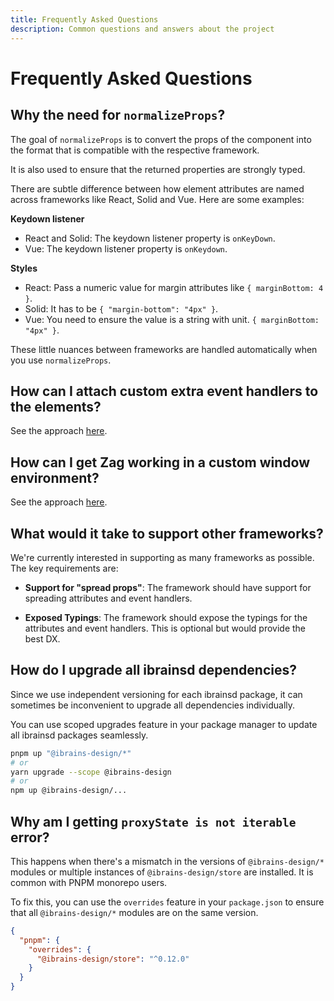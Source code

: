 ```yaml
---
title: Frequently Asked Questions
description: Common questions and answers about the project
---
```


# Frequently Asked Questions

## Why the need for `normalizeProps`?

The goal of `normalizeProps` is to convert the props of the component into the
format that is compatible with the respective framework.

It is also used to ensure that the returned properties are strongly typed.

There are subtle difference between how element attributes are named across
frameworks like React, Solid and Vue. Here are some examples:

**Keydown listener**

- React and Solid: The keydown listener property is `onKeyDown`.
- Vue: The keydown listener property is `onKeydown`.

**Styles**

- React: Pass a numeric value for margin attributes like `{ marginBottom: 4 }`.
- Solid: It has to be `{ "margin-bottom": "4px" }`.
- Vue: You need to ensure the value is a string with unit.
  `{ marginBottom: "4px" }`.

These little nuances between frameworks are handled automatically when you use
`normalizeProps`.

## How can I attach custom extra event handlers to the elements?

See the approach [here](/overview/composition#event-composition).

## How can I get Zag working in a custom window environment?

See the approach [here](/overview/composition#custom-window-environment).

## What would it take to support other frameworks?

We're currently interested in supporting as many frameworks as possible. The key
requirements are:

- **Support for "spread props"**: The framework should have support for
  spreading attributes and event handlers.

- **Exposed Typings**: The framework should expose the typings for the
  attributes and event handlers. This is optional but would provide the best DX.

## How do I upgrade all ibrainsd dependencies?

Since we use independent versioning for each ibrainsd package, it can sometimes be
inconvenient to upgrade all dependencies individually.

You can use scoped upgrades feature in your package manager to update all ibrainsd
packages seamlessly.

```bash
pnpm up "@ibrains-design/*"
# or
yarn upgrade --scope @ibrains-design
# or
npm up @ibrains-design/...
```

## Why am I getting `proxyState is not iterable` error?

This happens when there's a mismatch in the versions of `@ibrains-design/*` modules or
multiple instances of `@ibrains-design/store` are installed. It is common with PNPM
monorepo users.

To fix this, you can use the `overrides` feature in your `package.json` to
ensure that all `@ibrains-design/*` modules are on the same version.

```json
{
  "pnpm": {
    "overrides": {
      "@ibrains-design/store": "^0.12.0"
    }
  }
}
```
